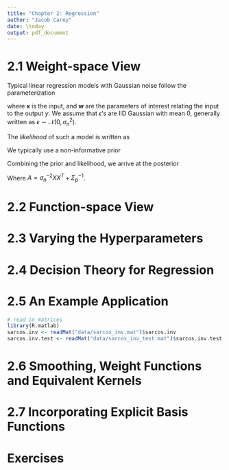```yaml
---
title: "Chapter 2: Regression"
author: "Jacob Carey"
date: \today
output: pdf_document
---
```


# 2.1 Weight-space View

Typical linear regression models with Gaussian noise follow the parameterization
\begin{equation}
f(\mathbf{x}) = \mathbf{x}^T\mathbf{w}, \qquad y = f(\mathbf{x}) + \epsilon
\end{equation}

where $\mathbf{x}$ is the input, and $\mathbf{w}$ are the parameters of interest relating the input to the output $y$. We assume that $\epsilon$'s are IID Gaussian with mean 0, generally written as $\epsilon \sim \mathcal{N}(0, \sigma_n^2)$.

The *likelihood* of such a model is written as

\begin{equation}
p(\mathbf{y}|X, \mathbf{w}) = \mathcal{N}(X^T\mathbf{w}, \sigma_n^2 I)
\end{equation}

We typically use a non-informative prior
\begin{equation}
\mathbf{w} \sim \mathcal{N}(\mathbf{0}, \Sigma_p)
\end{equation}

Combining the prior and likelihood, we arrive at the posterior

\begin{equation}
p(\mathbf{w}|X, \mathbf{y}) \sim \mathcal{N}(\mathbf{\bar{w}}=\frac{1}{\sigma_n^2}A^{-1}X\mathbf{y}, A^{-1})
\end{equation}

Where $A=\sigma_n^{-2}XX^T+\Sigma_p^{-1}$.

# 2.2 Function-space View

# 2.3 Varying the Hyperparameters

# 2.4 Decision Theory for Regression

# 2.5 An Example Application

```r
# read in matrices
library(R.matlab)
sarcos.inv <- readMat("data/sarcos_inv.mat")$sarcos.inv
sarcos.inv.test <- readMat("data/sarcos_inv_test.mat")$sarcos.inv.test
```

# 2.6 Smoothing, Weight Functions and Equivalent Kernels

# 2.7 Incorporating Explicit Basis Functions

# Exercises

